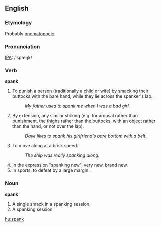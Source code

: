 ==English==

===Etymology===
Probably [[onomatopoeic]].

===Pronunciation===
[[IPA]]: /ˈspæŋk/

===Verb===
'''spank'''

# To punish a person (traditionally a child or wife) by smacking their buttocks with the bare hand, while they lie across the spanker's lap.
#: ''My father used to spank me when I was a bad girl.''     
# By extension, any similar striking (e.g. for arousal rather than punishment, the thighs rather than the buttocks, with an object rather than the hand, or not over the lap).
#: ''Dave likes to spank his girlfriend's bare bottom with a belt.''
# To move along at a brisk speed.
#: ''The ship was really spanking along.''
# In the expression "spanking new", very new, brand new.
# In sports, to defeat by a large margin.

===Noun===
'''spank'''

# A single smack in a spanking session.
# A spanking session

[[hu:spank]]